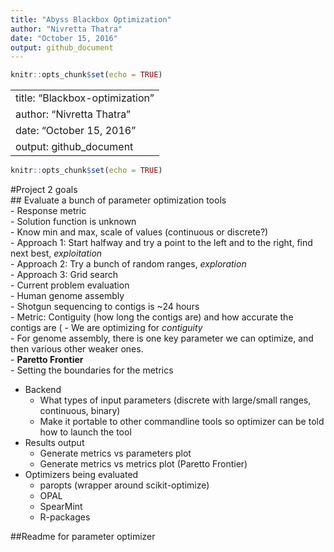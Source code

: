 ```yaml
---
title: "Abyss Blackbox Optimization"
author: "Nivretta Thatra"
date: "October 15, 2016"
output: github_document
---
```


```r
knitr::opts_chunk$set(echo = TRUE)
```

---
title: "Blackbox-optimization"
author: "Nivretta Thatra"
date: "October 15, 2016"
output: github_document
---

```r
knitr::opts_chunk$set(echo = TRUE)
```

#Project 2 goals  
## Evaluate a bunch of parameter optimization tools  
- Response metric   
- Solution function is unknown  
	- Know min and max, scale of values (continuous or discrete?)  
	- Approach 1: Start halfway and try a point to the left and to the right, find next best, *exploitation*  
	- Approach 2: Try a bunch of random ranges, *exploration*  
	- Approach 3: Grid search  
- Current problem evaluation  
	- Human genome assembly  
	- Shotgun sequencing to contigs is ~24 hours  
	- Metric: Contiguity (how long the contigs are) and how accurate the contigs are ( 
		- We are optimizing for *contiguity*  
	- For genome assembly, there is one key parameter we can optimize, and then various other weaker ones.  
- **Paretto Frontier**   
	- Setting the boundaries for the metrics  
	
- Backend  
	- What types of input parameters (discrete with large/small ranges, continuous, binary)   
	- Make it portable to other commandline tools so optimizer can be told how to launch the tool  
	 
- Results output  
	- Generate metrics vs parameters plot  
	- Generate metrics vs metrics plot (Paretto Frontier)   

- Optimizers being evaluated  
	- paropts (wrapper around scikit-optimize)   
	- OPAL  
	- SpearMint  
	- R-packages  
	
##Readme for parameter optimizer
